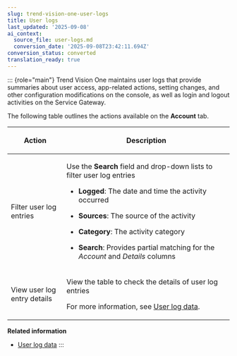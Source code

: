 ```yaml
---
slug: trend-vision-one-user-logs
title: User logs
last_updated: '2025-09-08'
ai_context:
  source_file: user-logs.md
  conversion_date: '2025-09-08T23:42:11.694Z'
conversion_status: converted
translation_ready: true
---
```


::: {role="main"}
Trend Vision One maintains user logs that provide summaries about user access, app-related actions, setting changes, and other configuration modifications on the console, as well as login and logout activities on the Service Gateway.

The following table outlines the actions available on the **Account** tab.

<table>
<colgroup>
<col style="width: 25%" />
<col style="width: 75%" />
</colgroup>
<thead>
<tr>
<th><p>Action</p></th>
<th><p>Description</p></th>
</tr>
</thead>
<tbody>
<tr>
<td><p>Filter user log entries</p></td>
<td><p>Use the <strong>Search</strong> field and drop-down lists to filter user log entries</p>
<ul>
<li><p><strong>Logged</strong>: The date and time the activity occurred</p></li>
<li><p><strong>Sources</strong>: The source of the activity</p></li>
<li><p><strong>Category</strong>: The activity category</p></li>
<li><p><strong>Search</strong>: Provides partial matching for the <em>Account</em> and <em>Details</em> columns</p></li>
</ul></td>
</tr>
<tr>
<td><p>View user log entry details</p></td>
<td><p>View the table to check the details of user log entries</p>
<p>For more information, see <a href="trend-vision-one-user-log-data">User log data</a>.</p></td>
</tr>
</tbody>
</table>

**Related information**

- [User log data](user-log-data.md "Trend Vision One maintains user logs that provide summaries about user access, app-related actions, setting changes, and other configuration modifications on the console, as well as login and logout activities on the Service Gateway.")
:::

